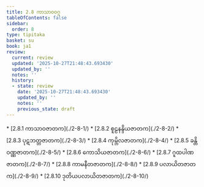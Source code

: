 ```yaml
---
title: 2.8 ကာသာဝဝဂ္ဂ
tableOfContents: false
sidebar:
  order: 8
type: tipitaka
basket: su
book: ja1
review:
  current: review
  updated: '2025-10-27T21:48:43.693430'
  updated_by: ''
  notes: ''
  history:
  - state: review
    date: '2025-10-27T21:48:43.693430'
    updated_by: ''
    notes: ''
    previous_state: draft
---
```



<ReviewStatus review={frontmatter.review} showDetails={true} />

<HypothesisAnnotation frontmatter={frontmatter} />

<DynamicBreadcrumb />



<TableOfContents book="ja1" section="2.8">
* [2.8.1 ကာသာဝဇာတက](./2-8-1/)
* [2.8.2 စူဠနန္ဒိယဇာတက](./2-8-2/)
* [2.8.3 ပုဋဘတ္တဇာတက](./2-8-3/)
* [2.8.4 ကုမ္ဘိလဇာတက](./2-8-4/)
* [2.8.5 ခန္တိဝဏ္ဏဇာတက](./2-8-5/)
* [2.8.6 ကောသိယဇာတက](./2-8-6/)
* [2.8.7 ဂူထပါဏဇာတက](./2-8-7/)
* [2.8.8 ကာမနီတဇာတက](./2-8-8/)
* [2.8.9 ပလာယိတဇာတက](./2-8-9/)
* [2.8.10 ဒုတိယပလာယိတဇာတက](./2-8-10/)
</TableOfContents>